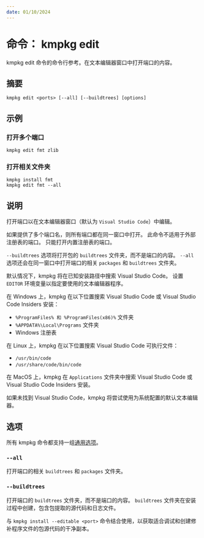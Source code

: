 ```yaml
---
date: 01/10/2024
---
```

# 命令： kmpkg edit

kmpkg edit 命令的命令行参考。在文本编辑器窗口中打开端口的内容。

## 摘要

```Console
kmpkg edit <ports> [--all] [--buildtrees] [options]
```

## 示例

### 打开多个端口

```Console
kmpkg edit fmt zlib
```

### 打开相关文件夹

```Console
kmpkg install fmt
kmpkg edit fmt --all
```

## 说明

打开端口以在文本编辑器窗口（默认为 `Visual Studio Code`）中编辑。

如果提供了多个端口名，则所有端口都在同一窗口中打开。 此命令不适用于外部注册表的端口。 只能打开内置注册表的端口。

`--buildtrees` 选项将打开包的 `buildtrees` 文件夹，而不是端口的内容。 `--all` 选项还会在同一窗口中打开端口的相关 `packages` 和 `buildtrees` 文件夹。

默认情况下，kmpkg 将在已知安装路径中搜索 Visual Studio Code。 设置 `EDITOR` 环境变量以指定要使用的文本编辑器程序。

在 Windows 上，kmpkg 在以下位置搜索 Visual Studio Code 或 Visual Studio Code Insiders 安装：

* `%ProgramFiles% 和 %ProgramFiles(x86)%` 文件夹
* `%APPDATA%\Local\Programs` 文件夹
* Windows 注册表

在 Linux 上，kmpkg 在以下位置搜索 Visual Studio Code 可执行文件：

* `/usr/bin/code`
* `/usr/share/code/bin/code`

在 MacOS 上，kmpkg 在 `Applications` 文件夹中搜索 Visual Studio Code 或 Visual Studio Code Insiders 安装。

如果未找到 Visual Studio Code，kmpkg 将尝试使用为系统配置的默认文本编辑器。

## 选项

所有 kmpkg 命令都支持一组[通用选项](common-options.mdx)。

### `--all`

打开端口的相关 `buildtrees` 和 `packages` 文件夹。

### `--buildtrees`

打开端口的 `buildtrees` 文件夹，而不是端口的内容。 `buildtrees` 文件夹在安装过程中创建，包含包提取的源代码和日志文件。

与 `kmpkg install --editable <port>` 命令结合使用，以获取适合调试和创建修补程序文件的包源代码的干净副本。
